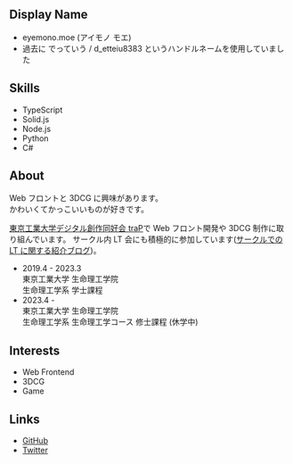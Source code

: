 
<Icon />

## Display Name

- eyemono.moe (アイモノ モエ)
- 過去に でっていう / d_etteiu8383 というハンドルネームを使用していました

## Skills

- TypeScript
- Solid.js
- Node.js
- Python
- C#

## About

Web フロントと 3DCG に興味があります。  
かわいくてかっこいいものが好きです。

[東京工業大学デジタル創作同好会 traP](https://trap.jp)で Web フロント開発や 3DCG 制作に取り組んでいます。
サークル内 LT 会にも積極的に参加しています([サークルでの LT に関する紹介ブログ](https://trap.jp/post/1505/))。

- 2019.4 - 2023.3  
  東京工業大学 生命理工学院  
  生命理工学系 学士課程
- 2023.4 -  
  東京工業大学 生命理工学院  
  生命理工学系 生命理工学コース 修士課程 (休学中)

## Interests

- Web Frontend
- 3DCG
- Game

## Links

- [GitHub](https://github.com/detteiu8383)
- [Twitter](https://twitter.com/eyemono_moe)
